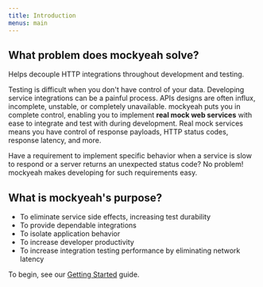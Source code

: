 ```yaml
---
title: Introduction
menus: main
---
```


## What problem does mockyeah solve?

Helps decouple HTTP integrations throughout development and testing.

Testing is difficult when you don't have control of your data. Developing service integrations can be a painful process. APIs designs are often influx, incomplete, unstable, or completely unavailable.
mockyeah puts you in complete control, enabling you to implement **real mock web services** with ease to integrate and test with during development. Real mock services means you have control of response payloads, HTTP status codes, response latency, and more.

Have a requirement to implement specific behavior when a service is slow to respond or a server returns an unexpected status code? No problem! mockyeah makes developing for such requirements easy.

## What is mockyeah's purpose?

- To eliminate service side effects, increasing test durability
- To provide dependable integrations
- To isolate application behavior
- To increase developer productivity
- To increase integration testing performance by eliminating network latency

To begin, see our [Getting Started](./Getting-Started) guide.

